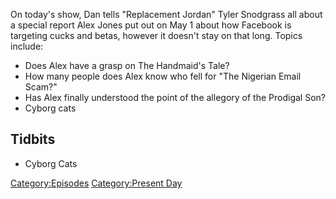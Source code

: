 {{Episode
    | title           = May 1, 2017
    | caption         = [https://knowledgefight.libsyn.com/knowledge-fight-may-1-2017 Listen to this episode on Libsyn]
    | episodeNumber   = 37
    | length          = 01:34:16
    | airDate         = May 5, 2017
    | coverageDate    = May 1, 2017
    | episodeType     = [[:Category:Present Day|Present Day]]
    | previousEpisode = [[36: June 29, 2015]]
    | nextEpisode     = [[38: 30 Hour Marathon Coverage]]
}}

{{Stub}}

On today's show, Dan tells "Replacement Jordan" Tyler Snodgrass all about a special report Alex Jones put out on May 1 about how Facebook is targeting cucks and betas, however it doesn't stay on that long. Topics include:

*Does Alex have a grasp on The Handmaid's Tale?
*How many people does Alex know who fell for "The Nigerian Email Scam?"
*Has Alex finally understood the point of the allegory of the Prodigal Son?
*Cyborg cats

==Tidbits==

*Cyborg Cats

[[Category:Episodes]]
[[Category:Present Day]]

